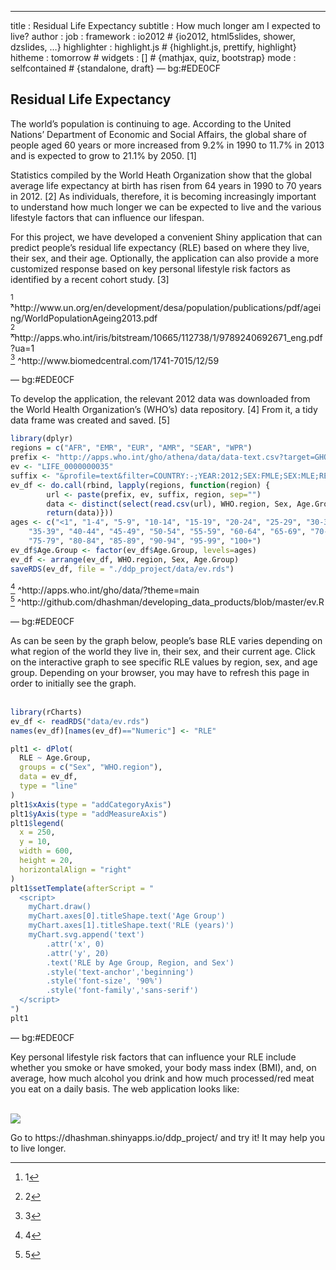 ---
title       : Residual Life Expectancy
subtitle    : How much longer am I expected to live?
author      : 
job         : 
framework   : io2012        # {io2012, html5slides, shower, dzslides, ...}
highlighter : highlight.js  # {highlight.js, prettify, highlight}
hitheme     : tomorrow      # 
widgets     : []            # {mathjax, quiz, bootstrap}
mode        : selfcontained # {standalone, draft}
--- bg:#EDE0CF

## Residual Life Expectancy
 
The world's population is continuing to age. According to the 
United Nations' Department of Economic and Social Affairs, 
the global share of people aged 60 years or more increased from 
9.2% in 1990 to 11.7% in 2013 and is expected to grow to 21.1% 
by 2050. [1]

Statistics compiled by the World Heath Organization 
show that the global average life expectancy at birth 
has risen from 64 years in 1990 to 70 years in 2012. [2]
As individuals, therefore, it is becoming increasingly important 
to understand how much longer we can be expected to live and the 
various lifestyle factors that can influence our lifespan. 

For this project, we have developed a convenient Shiny application that 
can predict people's residual life expectancy (RLE) based on where 
they live, their sex, and their age. Optionally, the application 
can also provide a more customized response based on key personal 
lifestyle risk factors as identified by a recent cohort study. [3]

^[1] ^http://www.un.org/en/development/desa/population/publications/pdf/ageing/WorldPopulationAgeing2013.pdf<br>
^[2] ^http://apps.who.int/iris/bitstream/10665/112738/1/9789240692671_eng.pdf?ua=1<br>
^[3] ^http://www.biomedcentral.com/1741-7015/12/59

--- bg:#EDE0CF

To develop the application, the relevant 2012 
data was downloaded from the World Health Organization's (WHO's) 
data repository. [4] From it, a tidy data frame was created
and saved. [5]

```r
library(dplyr)
regions = c("AFR", "EMR", "EUR", "AMR", "SEAR", "WPR")
prefix <- "http://apps.who.int/gho/athena/data/data-text.csv?target=GHO/"
ev <- "LIFE_0000000035"
suffix <- "&profile=text&filter=COUNTRY:-;YEAR:2012;SEX:FMLE;SEX:MLE;REGION:"
ev_df <- do.call(rbind, lapply(regions, function(region) {
        url <- paste(prefix, ev, suffix, region, sep="") 
        data <- distinct(select(read.csv(url), WHO.region, Sex, Age.Group, Numeric))
        return(data)}))
ages <- c("<1", "1-4", "5-9", "10-14", "15-19", "20-24", "25-29", "30-34", 
    "35-39", "40-44", "45-49", "50-54", "55-59", "60-64", "65-69", "70-74", 
    "75-79", "80-84", "85-89", "90-94", "95-99", "100+")
ev_df$Age.Group <- factor(ev_df$Age.Group, levels=ages)
ev_df <- arrange(ev_df, WHO.region, Sex, Age.Group)
saveRDS(ev_df, file = "./ddp_project/data/ev.rds")
```

^[4] ^http://apps.who.int/gho/data/?theme=main<br>
^[5] ^http://github.com/dhashman/developing_data_products/blob/master/ev.R

--- bg:#EDE0CF

As can be seen by the graph below, people's base RLE 
varies depending on what region of the world they live in, 
their sex, and their current age. Click on the interactive 
graph to see specific RLE values by region, sex, and age group. 
Depending on your browser, you may have to refresh this page in 
order to initially see the graph.  
<br>

```r
library(rCharts)
ev_df <- readRDS("data/ev.rds")
names(ev_df)[names(ev_df)=="Numeric"] <- "RLE"

plt1 <- dPlot(
  RLE ~ Age.Group,
  groups = c("Sex", "WHO.region"),
  data = ev_df,
  type = "line"
)
plt1$xAxis(type = "addCategoryAxis")
plt1$yAxis(type = "addMeasureAxis")
plt1$legend(
  x = 250,
  y = 10,
  width = 600,
  height = 20,
  horizontalAlign = "right"
)
plt1$setTemplate(afterScript = "
  <script>
    myChart.draw()
    myChart.axes[0].titleShape.text('Age Group')
    myChart.axes[1].titleShape.text('RLE (years)')
    myChart.svg.append('text')
        .attr('x', 0)
        .attr('y', 20)
        .text('RLE by Age Group, Region, and Sex')
        .style('text-anchor','beginning')
        .style('font-size', '90%')
        .style('font-family','sans-serif')
  </script>               
")
plt1
```

--- bg:#EDE0CF

<style type="text/css">
img {     
  max-height: 560px;     
  max-width: 964px; 
}
</style>

Key personal lifestyle risk factors that can influence your 
RLE include whether you smoke or have smoked, your body 
mass index (BMI), and, on average, how much alcohol you drink 
and how much processed/red meat you eat on a daily basis. 
The web application looks like:  
<br>

<img src="RLE_application.jpg">

Go to https://dhashman.shinyapps.io/ddp_project/ and 
try it! It may help you to live longer.

